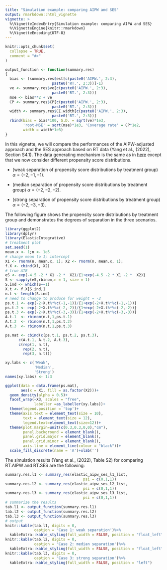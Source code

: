 ```yaml
---
title: "Simulation example: comparing AIPW and SES"
output: rmarkdown::html_vignette
vignette: >
  %\VignetteIndexEntry{Simulation example: comparing AIPW and SES}
  %\VignetteEngine{knitr::rmarkdown}
  %\VignetteEncoding{UTF-8}
---
```


```r
knitr::opts_chunk$set(
  collapse = TRUE,
  comment = "#>"
)
```
```r
output_function <- function(summary.res)
{
  bias <- (summary.res$est[c(paste0('AIPW.', 2:3),
                     paste0('RT.', 2:3))]-1)
  ve <- summary.res$ve[c(paste0('AIPW.', 2:3),
                     paste0('RT.', 2:3))]
  mse <- bias**2 + ve
  CP <- summary.res$CP[c(paste0('AIPW.', 2:3),
                     paste0('RT.', 2:3))]
  width <- summary.res$CI.width[c(paste0('AIPW.', 2:3),
                     paste0('RT.', 2:3))]
  rbind(bias = bias*100, S.D. = sqrt(ve)*1e3,
        'root-MSE' = sqrt(mse)*1e3, 'Coverage rate' = CP*1e2,
        width = width*1e3)
}
```
In this vignette, we will compare the performances of the AIPW-adjusted approach and the SES approach based on RT data (Yang et al., (2022), Section S4.1). The data generating mechanism is the same as in [here](sim_psi011_111.html) except
that we now consider different propensity score distributions. 

* (weak separation of propensity score distributions by treatment group) $\alpha = (-2,-1,-1)$.

* (median separation of propensity score distributions by treatment group) $\alpha = (-2,-2,-2)$.

* (strong separation of propensity score distributions by treatment group) $\alpha = (-2,-3,-3)$.

The following figure shows the propensity score distributions by treatment group and demonstrates the degrees of separation in the three scenarios. 
```r
library(ggplot2)
library(dplyr)
library(ElasticIntegrative)
# treatment plot
set.seed(1)
mean.x <- 1;n <- 1e5
# change mean to 1; intercept
X1 <- rnorm(n, mean.x, 1); X2 <- rnorm(n, mean.x, 1);
f.X <- cbind(X1, X2)
# true ATE
eS <- exp(-4.5 -2 * X1 -2 *  X2)/{1+exp(-4.5 -2 * X1 -2 *  X2)}
S <- sapply(eS,rbinom,n = 1, size = 1)
S.ind <- which(S==1)
X.t <- f.X[S.ind,]
n.t <- length(S.ind)
# need to change to produce for weight = -2
ps.t.1 <- exp(-2+X.t%*%c(-1,-1))/{1+exp(-2+X.t%*%c(-1,-1))}
ps.t.2 <- exp(-2+X.t%*%c(-2,-2))/{1+exp(-2+X.t%*%c(-2,-2))}
ps.t.3 <- exp(-2+X.t%*%c(-3,-3))/{1+exp(-2+X.t%*%c(-3,-3))}
A.t.1  <- rbinom(n.t,1,ps.t.1)
A.t.2  <- rbinom(n.t,1,ps.t.2)
A.t.3  <- rbinom(n.t,1,ps.t.3)

ps.mat <- cbind(c(ps.t.1, ps.t.2, ps.t.3),
      c(A.t.1, A.t.2, A.t.3),
      c(rep(1, n.t),
        rep(2, n.t),
        rep(3, n.t)))

xy.labs <- c('Weak',
             'Median',
             'Strong')
names(xy.labs) <- 1:3

ggplot(data = data.frame(ps.mat),
       aes(x = X1, fill = as.factor(X2)))+
  geom_density(alpha = 0.5)+
  facet_wrap(~X3, scales = "free",
             labeller =as_labeller(xy.labs))+
  theme(legend.position = 'top')+
  theme(axis.text = element_text(size = 10),
        text = element_text(size = 12),
        legend.text=element_text(size=12))+
  theme(plot.margin=unit(c(0.3,0.3,0,0),"cm"),
        panel.background = element_blank(),
        panel.grid.major = element_blank(),
        panel.grid.minor = element_blank(),
        axis.line = element_line(colour = "black"))+
  scale_fill_discrete(name = 'A')+xlab('')
```

The simulation results (Yang et al., (2022), Table S2) for comparing RT.AIPW and RT.SES are the following:
```r
summary.res.l1 <- summary_res(elastic_aipw_ses_l1_list,
                                   psi = c(0,1,1))
summary.res.l2 <- summary_res(elastic_aipw_ses_l2_list,
                                   psi = c(0,1,1))
summary.res.l3 <- summary_res(elastic_aipw_ses_l3_list,
                                   psi = c(0,1,1))
# summarize the results
tab.l1 <- output_function(summary.res.l1)
tab.l2 <- output_function(summary.res.l2)
tab.l3 <- output_function(summary.res.l3)
# output
knitr::kable(tab.l1, digits = 0,
             caption = 'Case 1: weak separation')%>%
  kableExtra::kable_styling(full_width = FALSE, position = "float_left")
knitr::kable(tab.l2, digits = 0,
             caption = 'Case 2: median separation')%>%
  kableExtra::kable_styling(full_width = FALSE, position = "float_left")
knitr::kable(tab.l3, digits = 0,
             caption = 'Case 3: strong separation')%>%
  kableExtra::kable_styling(full_width = FALSE, position = "left")
```
